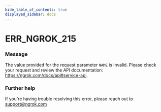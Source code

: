 ```yaml
---
hide_table_of_contents: true
displayed_sidebar: docs
---
```



# ERR_NGROK_215

### Message
The value provided for the request parameter `NAME` is invalid. Please check your request and review the API documentation: https://ngrok.com/docs/api#service-api.

<ErrorDetails error='err_ngrok_215' />


### Further help
If you're having trouble resolving this error, please reach out to [support@ngrok.com](mailto:support@ngrok.com?subject=Help%20with%20ERR_NGROK_215)

